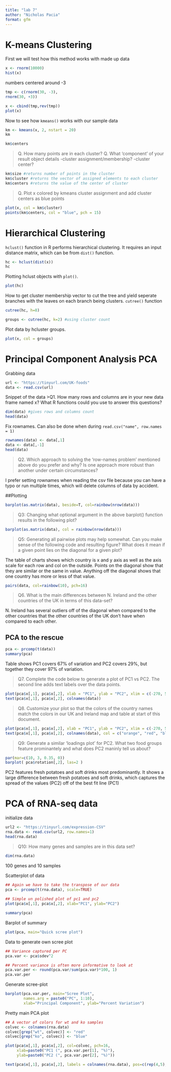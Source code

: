 ```yaml
---
title: "lab 7"
author: "Nicholas Pacia"
format: gfm
---
```

# K-means Clustering

First we will test how this method works with made up data
```r
x <- rnorm(10000)
hist(x)
```

numbers centered around -3
```r
tmp <- c(rnorm(30, -3),
rnorm(30, +3))

x <- cbind(tmp,rev(tmp))
plot(x)
```

Now to see how `kmeans()` works with our sample data
```r
km <- kmeans(x, 2, nstart = 20)
km
```

```r
km$centers
```

>Q. How many points are in each cluster? 
Q. What 'component' of your result object details
  -cluster assignment/membership?
  -cluster center?
  
```r
km$size #returns number of points in the cluster
km$cluster #returns the vector of assigned elements to each cluster
km$centers #returns the value of the center of cluster
```

>Q. Plot x colored by kmeans cluster assignment and add cluster centers as blue points

```r
plot(x, col = km$cluster)
points(km$centers, col = "blue", pch = 15)
```

# Hierarchical Clustering

`hclust()` function in R performs hierarchical clustering. It requires an input distance matrix, which can be from `dist()` function.
```r
hc <- hclust(dist(x))
hc
```
Plotting hclust objects with `plot()`.
```r
plot(hc)
```
How to get cluster membership vector to cut the tree and yield seperate branches with the leaves on each branch being clusters. `cutree()` function
```r
cutree(hc, h=8)
```
```r
groups <- cutree(hc, k=2) #using cluster count
```
Plot data by hcluster groups.
```r
plot(x, col = groups)
```

# Principal Component Analysis PCA

Grabbing data
```r
url <- "https://tinyurl.com/UK-foods"
data <- read.csv(url)
```

Snippet of the data
>Q1. How many rows and columns are in your new data frame named x? What R functions could you use to answer this questions?

```r
dim(data) #gives rows and columns count
head(data)
```
Fix rownames. Can also be done when during `read.csv("name", row.names = 1)`
```r
rownames(data) <- data[,1]
data <- data[,-1]
head(data)
```

>Q2. Which approach to solving the ‘row-names problem’ mentioned above do you prefer and why? Is one approach more robust than another under certain circumstances?

I prefer setting rownames when reading the csv file because you can have a typo or run multiple times, which will delete columns of data by accident.

##Plotting
```r
barplot(as.matrix(data), beside=T, col=rainbow(nrow(data)))
```


>Q3: Changing what optional argument in the above barplot() function results in the following plot?

```r
barplot(as.matrix(data), col = rainbow(nrow(data)))
```

>Q5: Generating all pairwise plots may help somewhat. Can you make sense of the following code and resulting figure? What does it mean if a given point lies on the diagonal for a given plot?

The table of charts shows which country is x and y axis as well as the axis scale for each row and col on the outside. Points on the diagonal show that they are similar or the same in value. Anything off the diagonal shows that one country has more or less of that value.
```r
pairs(data, col=rainbow(10), pch=16)
```

>Q6. What is the main differences between N. Ireland and the other countries of the UK in terms of this data-set?

N. Ireland has several outliers off of the diagonal when compared to the other countries that the other countries of the UK don't have when compared to each other.

## PCA to the rescue

```r
pca <- prcomp(t(data))
summary(pca)
```
Table shows PC1 covers 67% of variation and PC2 covers 29%, but together they cover 97% of variation.

>Q7. Complete the code below to generate a plot of PC1 vs PC2. The second line adds text labels over the data points.

```r
plot(pca$x[,1], pca$x[,2], xlab = "PC1", ylab = "PC2", xlim = c(-270, 500))
text(pca$x[,1], pca$x[,2], colnames(data))
```
>Q8. Customize your plot so that the colors of the country names match the colors in our UK and Ireland map and table at start of this document.

```r
plot(pca$x[,1], pca$x[,2], xlab = "PC1", ylab = "PC2", xlim = c(-270, 500))
text(pca$x[,1], pca$x[,2], colnames(data), col = c("orange", "red", "blue", "darkgreen"))

```

>Q9: Generate a similar ‘loadings plot’ for PC2. What two food groups feature prominantely and what does PC2 maninly tell us about?

```r
par(mar=c(10, 3, 0.35, 0))
barplot( pca$rotation[,2], las=2 )
```
PC2 features fresh potatoes and soft drinks most predominantly. It shows a large difference between fresh potatoes and soft drinks, which captures the spread of the values (PC2) off of the best fit line (PC1)

# PCA of RNA-seq data

initialize data
```r
url2 <- "https://tinyurl.com/expression-CSV"
rna.data <- read.csv(url2, row.names=1)
head(rna.data)
```

>Q10: How many genes and samples are in this data set?

```r
dim(rna.data)
```
100 genes and 10 samples

Scatterplot of data
```r
## Again we have to take the transpose of our data 
pca <- prcomp(t(rna.data), scale=TRUE)
 
## Simple un polished plot of pc1 and pc2
plot(pca$x[,1], pca$x[,2], xlab="PC1", ylab="PC2")
```


```r
summary(pca)

```

Barplot of summary
```r
plot(pca, main="Quick scree plot")
```

Data to generate own scree plot
```r
## Variance captured per PC 
pca.var <- pca$sdev^2

## Percent variance is often more informative to look at 
pca.var.per <- round(pca.var/sum(pca.var)*100, 1)
pca.var.per
```

Generate scree-plot
```r
barplot(pca.var.per, main="Scree Plot", 
        names.arg = paste0("PC", 1:10),
        xlab="Principal Component", ylab="Percent Variation")
```

Pretty main PCA plot
```r
## A vector of colors for wt and ko samples
colvec <- colnames(rna.data)
colvec[grep("wt", colvec)] <- "red"
colvec[grep("ko", colvec)] <- "blue"

plot(pca$x[,1], pca$x[,2], col=colvec, pch=16,
     xlab=paste0("PC1 (", pca.var.per[1], "%)"),
     ylab=paste0("PC2 (", pca.var.per[2], "%)"))

text(pca$x[,1], pca$x[,2], labels = colnames(rna.data), pos=c(rep(4,5), rep(2,5)))
```

